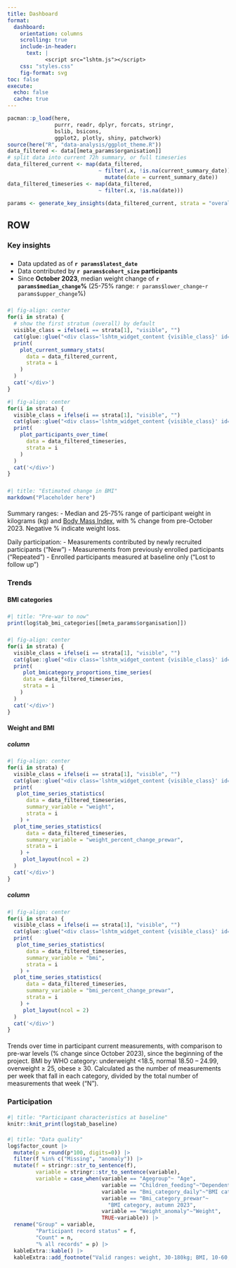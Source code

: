```yaml
---
title: Dashboard
format: 
  dashboard:
    orientation: columns
    scrolling: true
    include-in-header:
      text: |
            <script src="lshtm.js"></script>
    css: "styles.css"
    fig-format: svg
toc: false
execute: 
  echo: false
  cache: true
---
```


```r
pacman::p_load(here, 
               purrr, readr, dplyr, forcats, stringr,
               bslib, bsicons, 
               ggplot2, plotly, shiny, patchwork)
source(here("R", "data-analysis/ggplot_theme.R"))
data_filtered <- data[[meta_params$organisation]]
# split data into current 72h summary, or full timeseries
data_filtered_current <- map(data_filtered,
                             ~ filter(.x, !is.na(current_summary_date)) |> 
                               mutate(date = current_summary_date))
data_filtered_timeseries <- map(data_filtered,
                             ~ filter(.x, !is.na(date)))

params <- generate_key_insights(data_filtered_current, strata = "overall")
```

## ROW {.tabset}

### Key insights

####

##### {width="20%"}

::: {.card}
- Data updated as of **`r params$latest_date`**
- Data contributed by **`r params$cohort_size` participants**
- Since **October 2023**, median weight change of **`r params$median_change`%** (25-75% range: `r params$lower_change`-`r params$upper_change`%)
:::

##### 

::: {.card .current_summary_card .lshtm_widget title="Current summary" fill="false"}
<div class="lshtm_widget_identifier" id="current_summary">
```r
#| fig-align: center
for(i in strata) {
  # show the first stratum (overall) by default
  visible_class = ifelse(i == strata[1], "visible", "")
  cat(glue::glue("<div class='lshtm_widget_content {visible_class}' id='current_summary_{i}'>"))
  print(
    plot_current_summary_stats(
      data = data_filtered_current,
      strata = i
    )
  )
  cat('</div>')
}
```
</div>
:::

::: {.card .participants_card .lshtm_widget fill="false"}
<div class="lshtm_widget_identifier" id="participants">
```r
#| fig-align: center
for(i in strata) {
  visible_class = ifelse(i == strata[1], "visible", "")
  cat(glue::glue("<div class='lshtm_widget_content {visible_class}' id='participants_{i}'>"))
  print(
    plot_participants_over_time(
      data = data_filtered_timeseries,
      strata = i
    )
  )
  cat('</div>')
}
```
</div>
:::

##### 

```r
#| title: "Estimated change in BMI"
markdown("Placeholder here")
```

#### {height="15%"}

::: {.callout-note collapse="true" title="Data" appearance="simple"}
Summary ranges:
- Median and 25-75% range of participant weight in kilograms (kg) and [Body Mass Index](https://www.cdc.gov/bmi/adult-calculator/index.html?), with % change from pre-October 2023. Negative % indicate weight loss.

Daily participation:
- Measurements contributed by newly recruited participants ("New")
- Measurements from previously enrolled participants ("Repeated")
- Enrolled participants measured at baseline only ("Lost to follow up")
:::

<!--- new tab ------------------------------------------------------------>
### Trends {.tabset}

#### BMI categories

##### {width="70%"}

```r
#| title: "Pre-war to now"
print(log$tab_bmi_categories[[meta_params$organisation]])
```

##### {width="30%"}

::: {.card .bmi_cat_card .lshtm_widget fill="false" title="BMI category % by week"}
<div class="lshtm_widget_identifier" id="bmi_cat">
```r
#| fig-align: center
for(i in strata) {
  visible_class = ifelse(i == strata[1], "visible", "")
  cat(glue::glue("<div class='lshtm_widget_content {visible_class}' id='bmi_cat_{i}'>"))
  print(
     plot_bmicategory_proportions_time_series(
     data = data_filtered_timeseries,
     strata = i
    )
  )
  cat('</div>')
}
```
</div>
:::

#### Weight and BMI

##### column

::: {.card .weight_trend_card .lshtm_widget fill="false"}
<div class="lshtm_widget_identifier" id="weight_trend">
```r
#| fig-align: center
for(i in strata) {
  visible_class = ifelse(i == strata[1], "visible", "")
  cat(glue::glue("<div class='lshtm_widget_content {visible_class}' id='weight_trend_{i}'>"))
  print(
   plot_time_series_statistics(
      data = data_filtered_timeseries,
      summary_variable = "weight",
      strata = i
    ) +
  plot_time_series_statistics(
      data = data_filtered_timeseries,
      summary_variable = "weight_percent_change_prewar",
      strata = i
    ) +
     plot_layout(ncol = 2)
  )
  cat('</div>')
}
```
</div>
:::

##### column

::: {.card .bmi_trend_card .lshtm_widget fill="false"}
<div class="lshtm_widget_identifier" id="bmi_trend">
```r
#| fig-align: center
for(i in strata) {
  visible_class = ifelse(i == strata[1], "visible", "")
  cat(glue::glue("<div class='lshtm_widget_content {visible_class}' id='bmi_trend_{i}'>"))
  print(
   plot_time_series_statistics(
      data = data_filtered_timeseries,
      summary_variable = "bmi",
      strata = i
    ) +
  plot_time_series_statistics(
      data = data_filtered_timeseries,
      summary_variable = "bmi_percent_change_prewar",
      strata = i
    ) +
     plot_layout(ncol = 2)
  )
  cat('</div>')
}
```
</div>
:::

####

::: {.callout-note collapse="true" appearance="minimnal"}
Trends over time in participant current measurements, with comparison to pre-war levels (% change since October 2023), since the beginning of the project. BMI by WHO category: underweight <18.5, normal 18.50 – 24.99, overweight ≥ 25, obese ≥ 30. Calculated as the number of measurements per week that fall in each category, divided by the total number of measurements that week ("N").
:::

### Participation

####

```r
#| title: "Participant characteristics at baseline"
knitr::knit_print(log$tab_baseline)
```

#### 

```r
#| title: "Data quality"
log$factor_count |> 
  mutate(p = round(p*100, digits=0)) |> 
  filter(f %in% c("Missing", "anomaly")) |> 
  mutate(f = stringr::str_to_sentence(f),
         variable = stringr::str_to_sentence(variable),
         variable = case_when(variable == "Agegroup"~ "Age",
                              variable == "Children_feeding"~"Dependent children",
                              variable == "Bmi_category_daily"~"BMI category, current",
                              variable == "Bmi_category_prewar"~
                                "BMI category, autumn 2023",
                              variable == "Weight_anomaly"~"Weight",
                              TRUE~variable)) |> 
  rename("Group" = variable, 
         "Participant record status" = f, 
         "Count" = n, 
         "% all records" = p) |> 
  kableExtra::kable() |> 
  kableExtra::add_footnote("Valid ranges: weight, 30-180kg; BMI, 10-60; age, 16-99 years; dependent children, 0-20")
```

